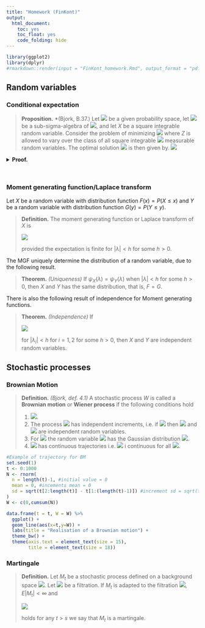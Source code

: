 ```yaml
---
title: "Homework (FinKont)"
output:
  html_document:
    toc: yes
    toc_float: yes
    code_folding: hide
---
```


```r
library(ggplot2)
library(dplyr)
#rmarkdown::render(input = "FinKont_homework.Rmd", output_format = "pdf_document")
```

## Random variables

### Conditional expectation

<blockquote class = "prop">
**Proposition.** *(Bjork, B.37.) Let <img src="https://math.vercel.app?inline=(\Omega,\mathcal{F},P)"/> be a given probability space, let <img src="https://math.vercel.app?inline=\mathcal{G}"/> be a sub-sigma-algebra of <img src="https://math.vercel.app?inline=\mathcal{F}"/>, and let $X$ be a square integrable random variable.
Consider the problem of minimizing
<span class="math center"><img src="https://math.vercel.app?from=E\left[(X-Z)^2\right]"/></span>
where $Z$ is allowed to vary over the class of all square integrable <img src="https://math.vercel.app?inline=\mathcal{G}"/> measurable random variables. The optimal solution <img src="https://math.vercel.app?inline=\hat{Z}"/> is then given by.
<span class="math center"><img src="https://math.vercel.app?from=\hat{Z}=E[X\vert\mathcal{G}]."/></span>
</blockquote>

<details>
<summary>**Proof.**</summary>

Let <img src="https://math.vercel.app?inline=X\in L^2(\Omega,\mathcal{F},P):=F"/> be a random variable. Now consider an arbitrary <img src="https://math.vercel.app?inline=Z\in L^2(\Omega,\mathcal{G},P):=G"/>. Recall that <img src="https://math.vercel.app?inline= \mathcal{G}\subset \mathcal{F}"/> and so $X$ is also in $G$, as it is bothe square integrable and <img src="https://math.vercel.app?inline=\mathcal{G}"/>-measurable. Then

<span class="math center"><img src="https://math.vercel.app?from=E\left[Z\cdot(X-E[X\vert\mathcal{G}])\right]=E\left[Z\cdot X\right]-E\left[Z\cdot E[X\vert\mathcal{G}]\right]."/></span>

Then by using the law of total expectation and secondly that $Z$ is <img src="https://math.vercel.app?inline=\mathcal{G}"/>-measurable we have that

<span class="math center"><img src="https://math.vercel.app?from=E\left[Z\cdot X\right]=E\left[E[Z\cdot X\vert\mathcal{G}]\right]=E\left[Z\cdot E[ X\vert\mathcal{G}]\right]."/></span>

Combining the two equations gives the desired result. Obviously, we have that

<span class="math center"><img src="https://math.vercel.app?from=X-Z=X-Z%2BE[X\vert\mathcal{G}]-E[X\vert\mathcal{G}]=(X-E[X\vert\mathcal{G}])%2B(E[X\vert\mathcal{G}]-Z)."/></span>

Then squaring the terms gives

<span class="math center"><img src="https://math.vercel.app?from=(X-Z)^2=(X-E[X\vert\mathcal{G}])^2%2B(E[X\vert\mathcal{G}]-Z)^2%2B2(X-E[X\vert\mathcal{G}])(E[X\vert\mathcal{G}]-Z)"/></span>

Taking expectation on each side and using linearity of the expectation we have that

<span class="math center"><img src="https://math.vercel.app?from=E[(X-Z)^2]=E\left[(X-E[X\vert\mathcal{G}])^2\right]%2BE\left[(E[X\vert\mathcal{G}]-Z)^2\right]%2B2E\left[(X-E[X\vert\mathcal{G}])(E[X\vert\mathcal{G}]-Z)\right]."/></span>

We can now use that <img src="https://math.vercel.app?inline=E[X\vert\mathcal{G}]-Z"/> is <img src="https://math.vercel.app?inline=\mathcal{G}"/>-measurable with the above result on the last term.

<span class="math center"><img src="https://math.vercel.app?from=E[(X-Z)^2]=E\left[(X-E[X\vert\mathcal{G}])^2\right]%2BE\left[(E[X\vert\mathcal{G}]-Z)^2\right]."/></span>

Now since $X$ is given the term <img src="https://math.vercel.app?inline=E\left[(X-E[X\vert\mathcal{G}])^2\right]"/> is simply a constant not depending on the choice og $Z$. The optimal choice of $Z$ is then <img src="https://math.vercel.app?inline=E[X\vert\mathcal{G}]"/> since this minimizes the second term. The statement is then proved.

</details>

&nbsp;

### Moment generating function/Laplace transform

Let $X$ be a random variable with distribution function $F(x)=P(X\le x)$ and $Y$ be a random variable with distribution function $G(y)=P(Y\le y)$.

<blockquote class = "def">
**Definition.** The moment generating function or Laplace transform of $X$ is

<span class="math center"><img src="https://math.vercel.app?from=\psi_X(\lambda)=E\left[e^{\lambda X}\right]=\int_{-\infty}^\infty e^{\lambda x}dF(x)"/></span>

provided the expectation is finite for $\vert\lambda\vert<h$ for some $h>0$.
</blockquote>

The MGF uniquely determine the distribution of a random variable, due to the following result.

<blockquote class = "thm">
**Theorem.** *(Uniqueness)* If $\psi_X(\lambda)=\psi_Y(\lambda)$ when $\vert\lambda\vert<h$ for some $h>0$, then $X$ and $Y$ has the same distribution, that is, $F=G$.
</blockquote>

There is also the following result of independence for Moment generating functions.

<blockquote class = "thm">
**Theorem.** *(Independence)* If 

<span class="math center"><img src="https://math.vercel.app?from=E\left[e^{\lambda_1X+\lambda_2Y}\right]=\psi_X(\lambda_1)\psi_Y(\lambda_2)"/></span>

for $\vert\lambda_i\vert<h$ for $i=1,2$ for some $h>0$, then $X$ and $Y$ are independent random variables.
</blockquote>

## Stochastic processes

### Brownian Motion

<blockquote class = "def">
**Definition.** *(Bjork, def. 4.1)* A stochastic process $W$ is called a **Brownian motion** or **Wiener process** if the following conditions hold

 1. <img class="math inline"  src="https://math.vercel.app?inline=W_0=0"/>.
 2. The process <img class="math inline"  src="https://math.vercel.app?inline=W"/> has independent increments, i.e. if <img class="math inline"  src="https://math.vercel.app?inline=r<s\le t< u"/> then <img class="math inline" src="https://math.vercel.app?inline=W_u-W_t"/> and <img class="math inline"  src="https://math.vercel.app?inline=W_s-W_r"/> are independent random variables.
 3. For <img class="math inline"  src="https://math.vercel.app?inline=s<t"/> the random variable <img class="math inline"  src="https://math.vercel.app?inline=W_t-W_s"/> has the Gaussian distribution <img class="math inline"  src="https://math.vercel.app?inline=\mathcal{N}(0,t-s)" />.
 4. <img class="math inline"  src="https://math.vercel.app?inline=W"/> has continuous trajectories i.e. <img class="math inline"  src="https://math.vercel.app?inline=s\mapsto W(s;\omega)"/> i continuous for all <img class="math inline"  src="https://math.vercel.app?inline=\omega \in\Omega"/>.
</blockquote>

```r
#Example of trajectory for BM
set.seed(1)
t <- 0:1000
N <- rnorm(
  n = length(t)-1, #initial value = 0
  mean = 0, #incements mean = 0
  sd = sqrt(t[2:length(t)] - t[1:(length(t)-1)]) #increment sd = sqrt(t-s)
)
W <- c(0,cumsum(N))
```
```r
data.frame(t = t, W = W) %>%
  ggplot() +
  geom_line(aes(x=t,y=W)) +
  labs(title = "Realisation of a Brownian motion") +
  theme_bw() +
  theme(axis.text = element_text(size = 15),
        title = element_text(size = 18))
```

### Martingale

<blockquote class = "def">

**Definition.** Let $M_t$ be a stochastic process defined on a background space <img src="https://math.vercel.app?inline=(\Omega,\mathcal{F},P)"/>. Let <img src="https://math.vercel.app?inline=(\mathcal{F}_t)_{t\ge 0}"/> be a filtration. If $M_t$ is adapted to the filtration <img src="https://math.vercel.app?inline=\mathcal{F}_t"/>, $E\vert M_t\vert <\infty$ and

<span class="math center"><img src="https://math.vercel.app?from=E[M_t\vert \mathcal{F}_s]=M_s"/></span>

holds for any $t>s$ we say that $M_t$ is a martingale.

</blockquote>